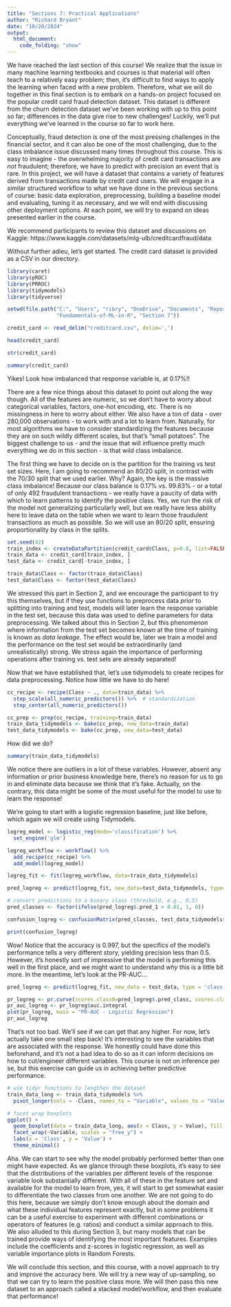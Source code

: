 ```yaml
---
title: "Sections 7: Practical Applications"
author: "Richard Bryant"
date: "10/20/2024"
output: 
  html_document:
    code_folding: "show"
---
```


We have reached the last section of this course!  We realize that the issue in many machine learning textbooks and courses is that material will often teach to a relatively easy problem; then, it's difficult to find ways to apply the learning when faced with a new problem.  Therefore, what we will do together in this final section is to embark on a hands-on project focused on the popular credit card fraud detection dataset.  This dataset is different from the churn detection dataset we've been working with up to this point so far; differences in the data give rise to new challenges!  Luckily, we'll put everything we've learned in the course so far to work here.

Conceptually, fraud detection is one of the most pressing challenges in the financial sector, and it can also be one of the most challenging, due to the class imbalance issue discussed many times throughout this course.  This is easy to imagine - the overwhelming majority of credit card transactions are _not_ fraudulent; therefore, we have to predict with precision an event that is rare.  In this project, we will have a dataset that contains a variety of features derived from transactions made by credit card users.  We will engage in a similar structured workflow to what we have done in the previous sections of course: basic data exploration, preprocessing, building a baseline model and evaluating, tuning it as necessary, and we will end with discussing other deployment options.  At each point, we will try to expand on ideas presented earlier in the course.

We recommend participants to review this dataset and discussions on Kaggle: https://www.kaggle.com/datasets/mlg-ulb/creditcardfraud/data 

Without further adieu, let's get started.  The credit card dataset is provided as a CSV in our directory.

```r
library(caret)
library(pROC)
library(PRROC)
library(tidymodels)
library(tidyverse)
```

```r
setwd(file.path("C:", "Users", "ribry", "OneDrive", "Documents", "Repositories", "Fundamentals of Machine Learning in R",
                "Fundamentals-of-ML-in-R", "Section 7"))

credit_card <- read_delim("creditcard.csv", delim=',')
```

```r
head(credit_card)
```

```r
str(credit_card)
```

```r
summary(credit_card)
```

Yikes!  Look how imbalanced that response variable is, at 0.17%!!

There are a few nice things about this dataset to point out along the way though.  All of the features are numeric, so we don't have to worry about categorical variables, factors, one-hot encoding, etc.  There is no missingness in here to worry about either.  We also have a ton of data - over 280,000 observations - to work with and a lot to learn from.  Naturally, for most algorithms we have to consider standardizing the features because they are on such wildly different scales, but that's "small potatoes".   The biggest challenge to us - and the issue that will influence pretty much everything we do in this section - is that wild class imbalance.

The first thing we have to decide on is the partition for the training vs test set sizes.  Here, I am going to recommend an 80/20 split, in contrast with the 70/30 split that we used earlier.  Why?  Again, the key is the massive class imbalance!  Because our class balance is 0.17% vs. 99.83% - or a total of only 492 fraudulent transactions - we really have a paucity of data with which to learn patterns to identify the positive class.  Yes, we run the risk of the model not generalizing particularly well, but we really have less ability here to leave data on the table when we want to learn those fraudulent transactions as much as possible.  So we will use an 80/20 split, ensuring proportionality by class in the splits.

```r
set.seed(42)
train_index <- createDataPartition(credit_card$Class, p=0.8, list=FALSE)
train_data <- credit_card[train_index, ]
test_data <- credit_card[-train_index, ]
```

```r
train_data$Class <- factor(train_data$Class)
test_data$Class <- factor(test_data$Class)
```

We stressed this part in Section 2, and we encourage the participant to try this themselves, but if they use functions to preprocess data _prior_ to splitting into training and test, models will later learn the response variable in the test set, because this data was used to define parameters for data preprocessing.  We talked about this in Section 2, but this phenomenon where information from the test set becomes known at the time of training is known as *data leakage*.  The effect would be, later we train a model and the performance on the test set would be extraordinarily (and unrealistically) strong.  We stress again the importance of performing operations after training vs. test sets are already separated!

Now that we have established that, let's use tidymodels to create recipes for data preprocessing.  Notice how little we have to do here!

```r
cc_recipe <- recipe(Class ~ ., data=train_data) %>%
  step_scale(all_numeric_predictors()) %>%  # standardization
  step_center(all_numeric_predictors())

cc_prep <- prep(cc_recipe, training=train_data)
train_data_tidymodels <- bake(cc_prep, new_data=train_data)
test_data_tidymodels <- bake(cc_prep, new_data=test_data)
```

How did we do?

```r
summary(train_data_tidymodels)
```

We notice there are outliers in a lot of these variables.  However, absent any information or prior business knowledge here, there's no reason for us to go in and eliminate data because we think that it's fake.  Actually, on the contrary, this data might be some of the most useful for the model to use to learn the response!

We're going to start with a logistic regression baseline, just like before, which again we will create using Tidymodels.

```r
logreg_model <- logistic_reg(mode='classification') %>%
  set_engine('glm')

logreg_workflow <- workflow() %>%
  add_recipe(cc_recipe) %>%
  add_model(logreg_model)

logreg_fit <- fit(logreg_workflow, data=train_data_tidymodels)
```

```r
pred_logreg <- predict(logreg_fit, new_data=test_data_tidymodels, type='prob')

# convert predictions to a binary class (threshold, e.g., 0.5)
pred_classes <- factor(ifelse(pred_logreg$.pred_1 > 0.01, 1, 0))
```

```r
confusion_logreg <- confusionMatrix(pred_classes, test_data_tidymodels$Class, positive = "1")

print(confusion_logreg)
```

Wow!  Notice that the accuracy is 0.997, but the specifics of the model's performance tells a very different story, yielding precision less than 0.5.  However, it's honestly sort of impressive that the model is performing this well in the first place, and we might want to understand _why_ this is a little bit more.  In the meantime, let's look at the PR-AUC...

```r
pred_logreg <- predict(logreg_fit, new_data = test_data, type = 'class')

pr_logreg <- pr.curve(scores.class0=pred_logreg$.pred_class, scores.class1=test_data$Class, curve=TRUE)
pr_auc_logreg <- pr_logreg$auc.integral
plot(pr_logreg, main = "PR-AUC - Logistic Regression")
pr_auc_logreg
```

That's not too bad.  We'll see if we can get that any higher.  For now, let's actually take one small step back!  It's interesting to see the variables that are associated with the response.  We honestly could have done this beforehand, and it's not a bad idea to do so as it can inform decisions on how to cut/engineer different variables.  This course is not on inference per se, but this exercise can guide us in achieving better predictive performance.

```r
# use tidyr functions to lengthen the dataset
train_data_long <- train_data_tidymodels %>%
  pivot_longer(cols = -Class, names_to = "Variable", values_to = "Value")

# facet wrap boxplots
ggplot() +
  geom_boxplot(data = train_data_long, aes(x = Class, y = Value), fill = 'red', color = 'black') +
  facet_wrap(~Variable, scales = "free_y") +
  labs(x = 'Class', y = 'Value') +
  theme_minimal()
```

Aha.  We can start to see why the model probably performed better than one might have expected.  As we glance through these boxplots, it's easy to see that the distributions of the variables per different levels of the response variable look substantially different.  With all of these in the feature set and available for the model to learn from, yes, it will start to get somewhat easier to differentiate the two classes from one another.  We are not going to do this here, because we simply don't know enough about the domain and what these individual features represent exactly, but in some problems it can be a useful exercise to experiment with different combinations or operators of features (e.g. ratios) and conduct a similar approach to this.  We also alluded to this during Section 3, but many models that can be trained provide ways of identifying the most important features.  Examples include the coefficients and z-scores in logistic regression, as well as variable importance plots in Random Forests.

We will conclude this section, and this course, with a novel approach to try and improve the accuracy here.  We will try a new way of up-sampling, so that we can try to learn the positive class more.  We will then pass this new dataset to an approach called a stacked model/workflow, and then evaluate that performance!
